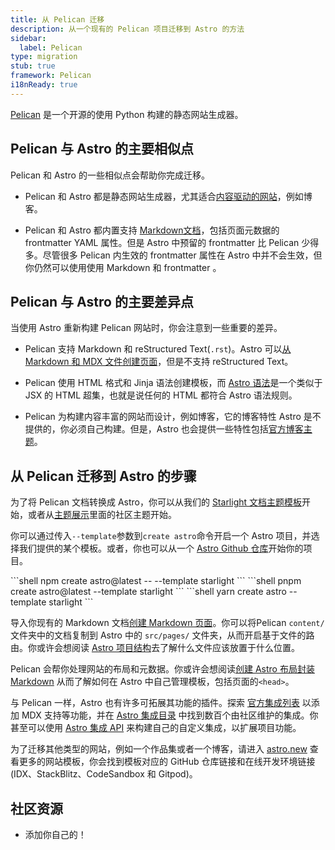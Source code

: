 ```yaml
---
title: 从 Pelican 迁移
description: 从一个现有的 Pelican 项目迁移到 Astro 的方法
sidebar:
  label: Pelican
type: migration
stub: true
framework: Pelican
i18nReady: true
---
```



[Pelican](https://getpelican.com) 是一个开源的使用 Python 构建的静态网站生成器。

## Pelican 与 Astro 的主要相似点

Pelican 和 Astro 的一些相似点会帮助你完成迁移。

- Pelican 和 Astro 都是静态网站生成器，尤其适合[内容驱动的网站](/zh-cn/concepts/why-astro/#内容驱动)，例如博客。

- Pelican 和 Astro 都内置支持 [Markdown文档](/zh-cn/guides/markdown-content/)，包括页面元数据的 frontmatter YAML 属性。但是 Astro 中预留的 frontmatter 比 Pelican 少得多。尽管很多 Pelican 内生效的 frontmatter 属性在 Astro 中并不会生效，但你仍然可以使用使用 Markdown 和 frontmatter 。

## Pelican 与 Astro 的主要差异点

当使用 Astro 重新构建 Pelican 网站时，你会注意到一些重要的差异。

- Pelican 支持 Markdown 和 reStructured Text(`.rst`)。Astro 可以[从 Markdown 和 MDX 文件创建页面](/zh-cn/guides/markdown-content/)，但是不支持 reStructured Text。

- Pelican 使用 HTML 格式和 Jinja 语法创建模板，而 [Astro 语法](/zh-cn/basics/astro-components/)是一个类似于 JSX 的 HTML 超集，也就是说任何的 HTML 都符合 Astro 语法规则。

- Pelican 为构建内容丰富的网站而设计，例如博客，它的博客特性 Astro 是不提供的，你必须自己构建。但是，Astro 也会提供一些特性包括[官方博客主题](https://github.com/withastro/astro/tree/latest/examples/blog)。

## 从 Pelican 迁移到 Astro 的步骤

为了将 Pelican 文档转换成 Astro，你可以从我们的 [Starlight 文档主题模板](https://starlight.astro.build)开始，或者从[主题展示](https://astro.build/themes/)里面的社区主题开始。

你可以通过传入`--template`参数到`create astro`命令开启一个 Astro 项目，并选择我们提供的某个模板。或者，你也可以从一个 [Astro Github 仓库](/zh-cn/install-and-setup/#通过-cli-向导安装)开始你的项目。

  <PackageManagerTabs>
    <Fragment slot="npm">
    ```shell
    npm create astro@latest -- --template starlight
    ```
    </Fragment>
    <Fragment slot="pnpm">
    ```shell
    pnpm create astro@latest --template starlight
    ```
    </Fragment>
    <Fragment slot="yarn">
    ```shell
    yarn create astro --template starlight
    ```
    </Fragment>
  </PackageManagerTabs>

导入你现有的 Markdown 文档[创建 Markdown 页面](/zh-cn/guides/markdown-content/)。你可以将Pelican `content/`文件夹中的文档复制到 Astro 中的 `src/pages/` 文件夹，从而开启基于文件的路由。你或许会想阅读 [Astro 项目结构](/zh-cn/basics/project-structure/)去了解什么文件应该放置于什么位置。

Pelican 会帮你处理网站的布局和元数据。你或许会想阅读[创建 Astro 布局封装 Markdown](/zh-cn/basics/layouts/#markdown-布局) 从而了解如何在 Astro 中自己管理模板，包括页面的`<head>`。

与 Pelican 一样，Astro 也有许多可拓展其功能的插件。探索 [官方集成列表](/zh-cn/guides/integrations-guide/) 以添加 MDX 支持等功能，并在 [Astro 集成目录](https://astro.build/integrations/) 中找到数百个由社区维护的集成。你甚至可以使用 [Astro 集成 API](/zh-cn/reference/integrations-reference/) 来构建自己的自定义集成，以扩展项目功能。

为了迁移其他类型的网站，例如一个作品集或者一个博客，请进入 [astro.new](https://astro.new) 查看更多的网站模板，你会找到模板对应的 GitHub 仓库链接和在线开发环境链接(IDX、StackBlitz、CodeSandbox 和 Gitpod)。

## 社区资源

- 添加你自己的！
